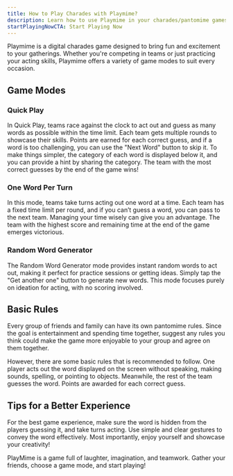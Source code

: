 ```yaml
---
title: How to Play Charades with Playmime?
description: Learn how to use Playmime in your charades/pantomime games.
startPlayingNowCTA: Start Playing Now
---
```


Playmime is a digital charades game designed to bring fun and excitement to your gatherings. Whether you're competing
in teams or just practicing your acting skills, Playmime offers a variety of game modes to suit every occasion.

## Game Modes

### Quick Play

In Quick Play, teams race against the clock to act out and guess as many words as possible within the time limit.
Each team gets multiple rounds to showcase their skills. Points are earned for each correct guess, and if a word is
too challenging, you can use the "Next Word" button to skip it. To make things simpler, the category of each word is
displayed below it, and you can provide a hint by sharing the category. The team with the most correct guesses by the
end of the game wins!

### One Word Per Turn

In this mode, teams take turns acting out one word at a time. Each team has a fixed time limit per round, and if you
can’t guess a word, you can pass to the next team. Managing your time wisely can give you an advantage. The team with
the highest score and remaining time at the end of the game emerges victorious.

### Random Word Generator

The Random Word Generator mode provides instant random words to act out, making it perfect for practice sessions or
getting ideas. Simply tap the "Get another one" button to generate new words. This mode focuses purely on
ideation for acting, with no scoring involved.

## Basic Rules

Every group of friends and family can have its own pantomime rules. Since the goal is entertainment and spending
time together, suggest any rules you think could make the game more enjoyable to your group and agree on them together.

However, there are some basic rules that is recommended to follow. One player acts out the word displayed on the
screen without speaking, making sounds, spelling, or pointing to objects. Meanwhile, the rest of the team guesses the
word. Points are awarded for each correct guess.

## Tips for a Better Experience

For the best game experience, make sure the word is hidden from the players guessing it, and take turns acting. Use
simple and clear gestures to convey the word effectively. Most importantly, enjoy yourself and showcase your creativity!

PlayMime is a game full of laughter, imagination, and teamwork. Gather your friends, choose a game mode, and start playing!
